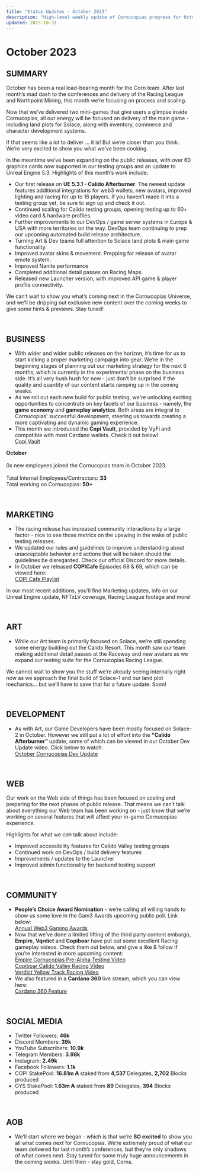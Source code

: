 ```yaml
---
title: "Status Updates - October 2023"
description: "High-level weekly update of Cornucopias progress for October 2023."
updated: 2023-10-31
---
```


# October 2023  

## SUMMARY  

October has been a real load-bearing month for the Corn team. After last month’s mad dash to the conferences and delivery of the Racing League and Northpoint Mining, this month we’re focusing on process and scaling.  

Now that we’ve delivered two mini-games that give users a glimpse inside Cornucopias, all our energy will be focused on delivery of the main game - including land plots for Solace, along with inventory, commerce and character development systems.  

If that seems like a lot to deliver … it is! But we’re closer than you think. We’re very excited to show you what we’ve been cooking.  

In the meantime we’ve been expanding on the public releases, with over 60 graphics cards now supported in our testing groups and an update to Unreal Engine 5.3. Highlights of this month’s work include:  

<ul className="styled-list">
  <li>
    Our first release on <b>UE 5.3.1 - Calido Afterburner</b>. The newest update features additional integrations for web3 wallets, new avatars, improved lighting and racing for up to 16 players. If you haven’t made it into a testing group yet, be sure to sign up and check it out.
  </li>
  <li>Continued scaling for Calido testing groups, opening testing up to 60+ video card &amp; hardware profiles.</li>
  <li>Further improvements to our DevOps / game server systems in Europe &amp; USA with more territories on the way. DevOps team continuing to prep our upcoming automated build release architecture.</li>
  <li>Turning Art &amp; Dev teams full attention to Solace land plots &amp; main game functionality.</li>
  <li>Improved avatar skins &amp; movement. Prepping for release of avatar emote system.</li>
  <li>Improved Nanite performance</li>
  <li>Completed additional detail passes on Racing Maps.</li>
  <li>Released new Launcher version, with improved API game &amp; player profile connectivity.</li>
</ul>  

We can’t wait to show you what’s coming next in the Cornucopias Universe, and we’ll be dripping out exclusive new content over the coming weeks to give some hints &amp; previews. Stay tuned!  

</br>  

## BUSINESS  

<ul className="styled-list">
  <li>
    With wider and wider public releases on the horizon, it’s time for us to start kicking a proper marketing campaign into gear. We’re in the beginning stages of planning out our marketing strategy for the next 6 months, which is currently in the experimental phase on the business side. It’s all very hush hush for now - just don’t be surprised if the quality and quantity of our content starts ramping up in the coming weeks.
  </li>
  <li>
    As we roll out each new build for public testing, we're unlocking exciting opportunities to concentrate on key facets of our business - namely, the <b>game economy</b> and <b>gameplay analytics</b>. Both areas are integral to Cornucopias' successful development, steering us towards creating a more captivating and dynamic gaming experience.
  </li>
  <li>
    This month we introduced the <b>Copi Vault</b>, provided by VyFi and compatible with most Cardano wallets. Check it out below!  
    <br />  
    <a href="https://app.vyfi.io/vaults/copi">Copi Vault</a>
  </li>
</ul>  

<div className="note-box">
  <p style={{margin: 0}}>
    <b>October</b><br /><br />
    0x new employees joined the Cornucopias team in October 2023.<br /><br />
    Total Internal Employees/Contractors: <b style={{color:"#f59e0b"}}>33</b><br />
    Total working on Cornucopias: <b style={{color:"#f59e0b"}}>50+​</b>
  </p>
</div>  

</br>  

## MARKETING  

<ul className="styled-list">
  <li>The racing release has increased community interactions by a large factor - nice to see those metrics on the upswing in the wake of public testing releases.</li>
  <li>We updated our rules and guidelines to improve understanding about unacceptable behavior and actions that will be taken should the guidelines be disregarded. Check our official Discord for more details.</li>
  <li>
    In October we released <b>COPICafe</b> Episodes 68 &amp; 69, which can be viewed here:  
    <br />  
    <a href="https://www.youtube.com/playlist?list=PL_C1s_snklF35ostGz_umFpk6zHPTmNeM" target="_blank" rel="noreferrer">COPI Cafe Playlist</a>  
  </li>
</ul>  

<p>
In our most recent additions, you’ll find Marketing updates, info on our Unreal Engine update, NFTxLV coverage, Racing League footage and more!  
</p>  

</br>  

## ART  

<ul className="styled-list">
  <li>While our Art team is primarily focused on Solace, we’re still spending some energy building out the Calido Resort. This month saw our team making additional detail passes at the Raceway and new avatars as we expand our testing suite for the Cornucopias Racing League.</li>
</ul>  

<p>
We cannot wait to show you the stuff we’re already seeing internally right now as we approach the final build of Solace-1 and our land plot mechanics… but we’ll have to save that for a future update. Soon!  
</p>  

</br>  

## DEVELOPMENT  

<ul className="styled-list">
  <li>
    As with Art, our Game Developers have been mostly focused on Solace-2 in October. However we still put a lot of effort into the <b>“Calido Afterburner”</b> update, some of which can be viewed in our October Dev Update video. Click below to watch:  
    <br />  
    <a href="#">October Cornucopias Dev Update</a>
  </li>
</ul>  

</br>  

## WEB  

<p>
Our work on the Web side of things has been focused on scaling and preparing for the next phases of public release. That means we can’t talk about everything our Web team has been working on - just know that we’re working on several features that will affect your in-game Cornucopias experience.  
</p>  

<p>Highlights for what we <i>can</i> talk about include:</p>  

<ul className="styled-list">
  <li>Improved accessibility features for Calido Valley testing groups</li>
  <li>Continued work on DevOps / build delivery features</li>
  <li>Improvements / updates to the Launcher</li>
  <li>Improved admin functionality for backend testing support</li>
</ul>  

</br>  

## COMMUNITY  

<ul className="styled-list">
  <li>
    <b>People’s Choice Award Nomination</b> - we’re calling all willing hands to show us some love in the Gam3 Awards upcoming public poll. Link below:  
    <br />  
    <a href="#">Annual Web3 Gaming Awards</a>
  </li>
  <li>
    Now that we’ve done a limited lifting of the third party content embargo, <b>Empire</b>, <b>Vqrdict</b> and <b>Copiboar</b> have put out some excellent Racing gameplay videos. Check them out below, and give a like &amp; follow if you’re interested in more upcoming content:  
    <br />  
    <a href="#">Empire Cornucopias Pre-Alpha Testing Video</a><br />  
    <a href="#">Copiboar Calido Valley Racing Video</a><br />  
    <a href="#">Vqrdict Yellow Track Racing Video</a>
  </li>
  <li>
    We also featured in a <b>Cardano 360</b> live stream, which you can view here:  
    <br />  
    <a href="#">Cardano 360 Feature</a>
  </li>
</ul>  

</br>  

## SOCIAL MEDIA  

<ul className="styled-list">
  <li>Twitter Followers: <b>46k</b></li>
  <li>Discord Members: <b>39k</b></li>
  <li>YouTube Subscribers: <b>10.9k</b></li>
  <li>Telegram Members: <b>3.98k</b></li>
  <li>Instagram: <b>2.49k</b></li>
  <li>Facebook Followers: <b>1.1k</b></li>
  <li>COPI StakePool: <b>16.81m ₳</b> staked from <b>4,537</b> Delegates, <b>2,702</b> Blocks produced</li>
  <li>GYS StakePool: <b>1.63m ₳</b> staked from <b>89</b> Delegates, <b>394</b> Blocks produced</li>
</ul>  

</br>  

## AOB  

<ul className="styled-list">
  <li>
    We’ll start where we began - which is that we’re <b>SO excited</b> to show you all what comes next for Cornucopias. We’re extremely proud of what our team delivered for last month’s conferences, but they’re only shadows of what comes next. Stay tuned for some truly huge announcements in the coming weeks. Until then - stay gold, Corns.  
  </li>
</ul>
